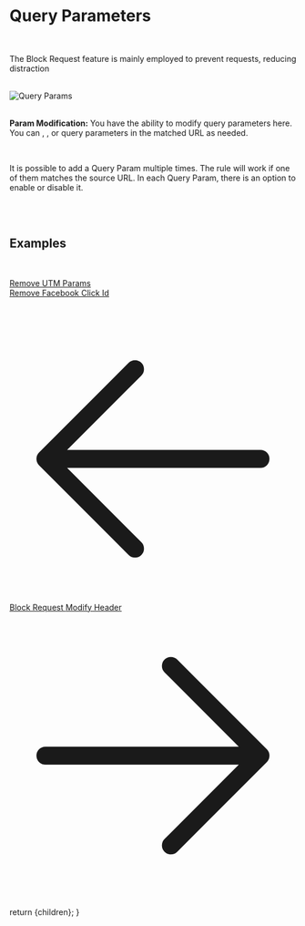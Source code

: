 
<h1 className="text-4xl border-b border-neutral-200/20 pb-2 text-neutral-300">Query Parameters</h1>

<br/>

The Block Request feature is mainly employed to prevent requests, reducing distraction

<br/>

<img className="w-full rounded" alt="Query Params" src="/assets/images/rules-image/query-param.png" />

<br/>

<SourceCondition />

<br/>

<span className="text-neutral-200">**Param Modification:**</span>
You have the ability to modify query parameters here. You can <TextBG text="Add"/>, <TextBG text="Remove"/>, or <TextBG text="Replace"/> query parameters in the matched URL as needed.

<br />

It is possible to add a Query Param multiple times. The rule will work if one of them matches the source URL.
In each Query Param, there is an option to enable or disable it.

<br />
<br/>

<h2 className="text-2xl border-b border-neutral-200/20 pb-2 text-neutral-300">Examples</h2>

<br/>

<ins className="text-sky-500 hover:text-sky-400">[Remove UTM Params](/app/template/query-params)</ins>
<br/>
<ins className="text-sky-500 hover:text-sky-400">[Remove Facebook Click Id](/app/template/query-params)</ins>

<br/>

<div className="flex justify-between mt-20 mb-10">
  <a
    className="flex items-center w-fit h-10 p-px px-3 py-2 space-x-2 text-sm no-underline transition duration-200 cursor-pointer text-slate-100 bg-sky-600 hover:bg-sky-400 font-semiboldtext-center ustify-center group hover:shadow-2xl shadow-zinc-900 rounded-2xl"
    href="/docs/block"
  >
    <svg xmlns="http://www.w3.org/2000/svg" fill="none" viewBox="0 0 24 24" stroke-width="1.5" stroke="currentColor" className="w-6 h-6">
      <path stroke-linecap="round" stroke-linejoin="round" d="M10.5 19.5L3 12m0 0l7.5-7.5M3 12h18" />
    </svg>
    Block Request
  </a>
  <a
    className="flex items-center w-fit h-10 p-px px-3 py-2 space-x-2 text-sm no-underline transition duration-200 cursor-pointer text-slate-100 bg-sky-600 hover:bg-sky-400 font-semiboldtext-center ustify-center group hover:shadow-2xl shadow-zinc-900 rounded-2xl"
    href="/docs/modify-header"
  >
    Modify Header
    <svg xmlns="http://www.w3.org/2000/svg" fill="none" viewBox="0 0 24 24" stroke-width="1.5" stroke="currentColor" className="w-6 h-6">
      <path stroke-linecap="round" stroke-linejoin="round" d="M13.5 4.5L21 12m0 0l-7.5 7.5M21 12H3" />
    </svg>
  </a>
</div>

  return <MdxLayout>{children}</MdxLayout>;
}
